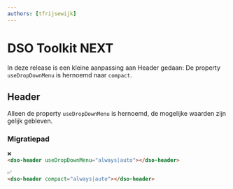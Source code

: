 ```yaml
---
authors: [tfrijsewijk]
---
```


# DSO Toolkit NEXT

In deze release is een kleine aanpassing aan Header gedaan: De property `useDropDownMenu` is hernoemd naar `compact`.

<!-- truncate -->

## Header

Alleen de property `useDropDownMenu` is hernoemd, de mogelijke waarden zijn gelijk gebleven.

### Migratiepad

```html
❌
<dso-header useDropDownMenu="always|auto"></dso-header>

✅
<dso-header compact="always|auto"></dso-header>
```

